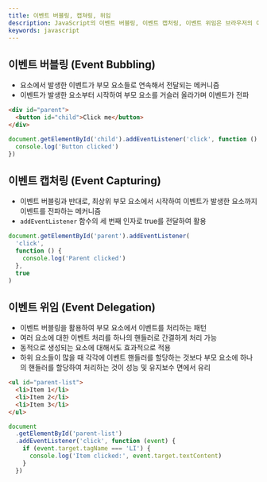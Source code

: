 ```yaml
---
title: 이벤트 버블링, 캡쳐링, 위임
description: JavaScript의 이벤트 버블링, 이벤트 캡처링, 이벤트 위임은 브라우저의 이벤트 처리 메커니즘을 효율적으로 활용하기 위해 등장하게 되었다. 각각의 개념과 원리, 그리고 어떻게 활용할 수 있는지는 다음과 같다.
keywords: javascript
---
```


## 이벤트 버블링 (Event Bubbling)

- 요소에서 발생한 이벤트가 부모 요소들로 연속해서 전달되는 메커니즘
- 이벤트가 발생한 요소부터 시작하여 부모 요소를 거슬러 올라가며 이벤트가 전파

```html
<div id="parent">
  <button id="child">Click me</button>
</div>
```

```js
document.getElementById('child').addEventListener('click', function () {
  console.log('Button clicked')
})
```

## 이벤트 캡처링 (Event Capturing)

- 이벤트 버블링과 반대로, 최상위 부모 요소에서 시작하여 이벤트가 발생한 요소까지 이벤트를 전파하는 메커니즘
- `addEventListener` 함수의 세 번째 인자로 true를 전달하여 활용

```js
document.getElementById('parent').addEventListener(
  'click',
  function () {
    console.log('Parent clicked')
  },
  true
)
```

## 이벤트 위임 (Event Delegation)

- 이벤트 버블링을 활용하여 부모 요소에서 이벤트를 처리하는 패턴
- 여러 요소에 대한 이벤트 처리를 하나의 핸들러로 간결하게 처리 가능
- 동적으로 생성되는 요소에 대해서도 효과적으로 적용
- 하위 요소들이 많을 때 각각에 이벤트 핸들러를 할당하는 것보다 부모 요소에 하나의 핸들러를 할당하여 처리하는 것이 성능 및 유지보수 면에서 유리

```html
<ul id="parent-list">
  <li>Item 1</li>
  <li>Item 2</li>
  <li>Item 3</li>
</ul>
```

```js
document
  .getElementById('parent-list')
  .addEventListener('click', function (event) {
    if (event.target.tagName === 'LI') {
      console.log('Item clicked:', event.target.textContent)
    }
  })
```
